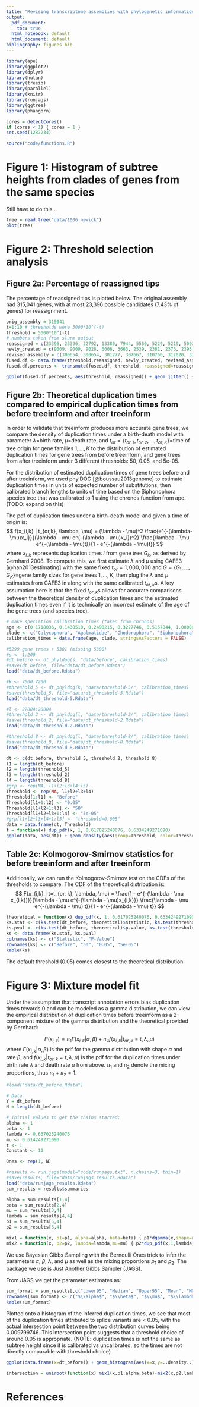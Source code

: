 ```yaml
---
title: "Revising transcriptome assemblies with phylogenetic information in Agalma1.0 - Supplementary Materials"
output:
  pdf_document:
    toc: true
  html_notebook: default
  html_document: default
bibliography: figures.bib
---
```


```r
library(ape)
library(ggplot2)
library(dplyr)
library(hutan)
library(treeio)
library(parallel)
library(knitr)
library(runjags)
library(ggtree)
library(phangorn)

cores = detectCores()
if (cores < 1) { cores = 1 }
set.seed(1287234)

source("code/functions.R")
```

# Figure 1: Histogram of subtree heights from clades of genes from the same species

Still have to do this...

```r
tree = read.tree("data/1006.newick")
plot(tree)
```

# Figure 2: Threshold selection analysis

## Figure 2a: Percentage of reassigned tips 

The percentage of reassigned tips is plotted below. The original assembly had 315,041 genes, with at most 23,396 possible candidates (7.43% of genes) for reassignment.

```r
orig_assembly = 315041
t=1:10 # thresholds were 5000*10^(-t)
threshold = 5000*10^(-t)
# numbers taken from slurm output
reassigned = c(23396, 23396, 22792, 13380, 7944, 5560, 5229, 5219, 5092, 0)
newly_created = c(9009, 9009, 9028, 6006, 3663, 2539, 2381, 2376, 2393, 0)
revised_assembly = c(300654, 300654, 301277, 307667, 310760, 312020, 312193, 312198, 312342, 315041)
fused.df <- data.frame(threshold,reassigned, newly_created, revised_assembly)
fused.df.percents <- transmute(fused.df, threshold, reassigned=reassigned/315041)

ggplot(fused.df.percents, aes(threshold, reassigned)) + geom_jitter() + scale_x_log10() + ggtitle("Percentage of reassigned genes vs threshold") + xlab("Threshold") + ylab("Percentage")
```

## Figure 2b: Theoretical duplication times compared to empirical duplication times from before treeinform and after treeinform

In order to validate that treeinform produces more accurate gene trees, we compare the density of duplication times under a birth-death model with parameter $\lambda$=birth rate, $\mu$=death rate, and $t_{or}=\{ t_{or,1}, t_{or,2}, \ldots, t_{or,K} \}$=time of tree origin for gene families $1, \ldots, K$ to the distribution of estimated duplication times for gene trees from before treeinform, and gene trees from after treeinform under 3 different thresholds: 50, 0.05, and 5e-05.

For the distribution of estimated duplication times of gene trees before and after treeinform, we used phylDOG [@boussau2013genome] to estimate duplication times in units of expected number of substitutions, then calibrated branch lengths to units of time based on the Siphonophora species tree that was calibrated to 1 using the chronos function from ape. (TODO: expand on this)

The pdf of duplication times under a birth-death model and given a time of origin is:
$$
f(x_{i,k} | t_{or,k}, \lambda, \mu) = (\lambda - \mu)^2 \frac{e^{-(\lambda-\mu)x_i}}{(\lambda - \mu e^{-(\lambda - \mu)x_i})^2} \frac{\lambda - \mu e^{-(\lambda - \mu)t}}{1 - e^{-(\lambda - \mu)t}} 
$$
where $x_{i, k}$ represents duplication times $i$ from gene tree $G_k$, as derived by Gernhard 2008. To compute this, we first estimate $\lambda$ and $\mu$ using CAFE3 [@han2013estimating] with the same fixed $t_{or}=1,000,000$ and $G=\{ G_1, \ldots, G_K \}$=gene family sizes for gene trees $1, \ldots, K$, then plug the $\lambda$ and $\mu$ estimates from CAFE3 in along with the same calibrated $t_{or,k}$s. A key assumption here is that the fixed $t_{or,k}$s allows for accurate comparisons between the theoretical density of duplication times and the estimated duplication times even if it is technically an incorrect estimate of the age of the gene trees (and species tree).

```r
# make speciation calibration times (taken from chronos)
age <- c(0.1718036, 0.1430510, 0.2490215, 0.3227746, 0.5157844, 1.0000000)
clade <- c("Calycophora", "Agalmatidae", "Chodorophora", "Siphonophora", "Hydrozoa", "Cnidaria")
calibration_times = data.frame(age, clade, stringsAsFactors = FALSE)

#5299 gene trees + 5301 (missing 5300)
#s <- 1:200
#dt_before <- dt_phyldog(s, "data/before", calibration_times)
#save(dt_before, file="data/dt_before.Rdata")
load("data/dt_before.Rdata")

#k <- 7000:7200
#threshold_5 <- dt_phyldog(k, "data/threshold-5/", calibration_times)
#save(threshold_5, file="data/dt_threshold-5.Rdata")
load("data/dt_threshold-5.Rdata")

#l <- 27804:28004
#threshold_2 <- dt_phyldog(l, "data/threshold-2/", calibration_times)
#save(threshold_2, file="data/dt_threshold-2.Rdata")
load("data/dt_threshold-2.Rdata")

#threshold_8 <- dt_phyldog(l, "data/threshold-8/", calibration_times)
#save(threshold_8, file="data/dt_threshold-8.Rdata")
load("data/dt_threshold-8.Rdata")
```

```r
dt <- c(dt_before, threshold_5, threshold_2, threshold_8)
l1 = length(dt_before)
l2 = length(threshold_5)
l3 = length(threshold_2)
l4 = length(threshold_8)
#grp <- rep(NA, l1+l2+l3+l4+l5)
Threshold <- rep(NA, l1+l2+l3+l4)
Threshold[1:l1] <- "Before"
Threshold[l1+1:l2] <- "0.05"
Threshold[l1+l2+1:l3] <- "50"
Threshold[l1+l2+l3+1:l4] <- "5e-05"
#grp[l1+l2+l3+l4+1:l5] <- "threshold=0.005"
data = data.frame(dt, Threshold)
f = function(x) dup_pdf(x, 1, 0.617025240076, 0.6334249271090)
ggplot(data, aes(dt)) + geom_density(aes(group=Threshold, color=Threshold)) + stat_function(fun=f) + ggtitle("Density of inferred and theoretical duplication times\nunder different treeinform thresholds") + xlab("Duplication Times") + ylab("Density") + theme_classic()
```

## Table 2c: Kolmogorov-Smirnov statistics for before treeinform and after treeinform

Additionally, we can run the Kolmogorov-Smirnov test on the CDFs of the thresholds to compare. The CDF of the theoretical distribution is:
$$
F(x_{i,k} | t=t_{or, k}, \lambda, \mu) = \frac{1 - e^{-(\lambda - \mu x_{i,k})}}{\lambda - \mu e^{-(\lambda - \mu)x_{i,k}}} \frac{\lambda - \mu e^{-(\lambda - \mu) t}}{1 - e^{-(\lambda - \mu) t}}
$$

```r
theoretical = function(x) dup_cdf(x, 1, 0.617025240076, 0.6334249271090)
ks.stat <- c(ks.test(dt_before, theoretical)$statistic, ks.test(threshold_2, theoretical)$statistic, ks.test(threshold_5, theoretical)$statistic, ks.test(threshold_8, theoretical)$statistic)
ks.pval <- c(ks.test(dt_before, theoretical)$p.value, ks.test(threshold_2, theoretical)$p.value, ks.test(threshold_5, theoretical)$p.value, ks.test(threshold_8, theoretical)$p.value)
ks <- data.frame(ks.stat, ks.pval)
colnames(ks) <- c("Statistic", "P-Value")
rownames(ks) <- c("Before", "50", "0.05", "5e-05")
kable(ks)
```

The default threshold (0.05) comes closest to the theoretical distribution.

# Figure 3: Mixture model fit

Under the assumption that transcript annotation errors bias duplication times towards 0 and can be modeled as a gamma distribution, we can view the empirical distribution of duplication times before treeinform as a 2-component mixture of the gamma distribution and the theoretical provided by Gernhard:

$$ P(x_{i,k}) = \pi_1 \Gamma(x_{i,k}|\alpha, \beta) + \pi_2 f(x_{i,k} | t_{or,k}=t, \lambda, \mu)$$
where $\Gamma(x_{i,k} | \alpha, \beta)$ is the pdf for the gamma distribution with shape $\alpha$ and rate $\beta$, and $f(x_{i,k} | t_{or,k} = t, \lambda, \mu)$ is the pdf for the duplication times under birth rate $\lambda$ and death rate $\mu$ from above. $\pi_1$ and $\pi_2$ denote the mixing proportions, thus $\pi_1 + \pi_2 = 1$.

```r
#load("data/dt_before.Rdata")

# Data
Y = dt_before
N = length(dt_before)

# Initial values to get the chains started:
alpha <- 1
beta <- 1
lambda <- 0.637025240076
mu <- 0.614249271090
t <- 1
Constant <- 10

Ones <- rep(1, N)

#results <- run.jags(model="code/runjags.txt", n.chains=3, thin=1)
#save(results, file="data/runjags_results.Rdata")
load("data/runjags_results.Rdata")
sum_results = results$summaries

alpha = sum_results[1,4]
beta = sum_results[2,4]
mu = sum_results[3,4]
lambda = sum_results[4,4]
p1 = sum_results[5,4]
p2 = sum_results[6,4]

mix1 = function(x, p1=p1, alpha=alpha, beta=beta) { p1*dgamma(x,shape=alpha,scale=beta)}
mix2 = function(x, p2=p2, lambda=lambda,mu=mu) { p2*dup_pdf(x,1,lambda,mu)}
```

We use Bayesian Gibbs Sampling with the Bernoulli Ones trick to infer the parameters $\alpha$, $\beta$, $\lambda$, and $\mu$ as well as the mixing proportions $p_1$ and $p_2$. The package we use is Just Another Gibbs Sampler (JAGS).

From JAGS we get the parameter estimates as:
```r
sum_format = sum_results[,c("Lower95", "Median", "Upper95", "Mean", "MCerr")]
rownames(sum_format) <- c("$\\alpha$", "$\\beta$", "$\\mu$", "$\\lambda$", "$\\pi_1$", "$\\pi_2$")
kable(sum_format)
```

Plotted onto a histogram of the inferred duplication times, we see that most of the duplication times attributed to splice variants are < 0.05, with the actual intersection point between the two distribution curves being 0.009799746. This intersection point suggests that a threshold choice of around 0.05 is appropriate. (NOTE: duplication times is not the same as subtree height since it is calibrated vs uncalibrated, so the times are not directly comparable with threshold choice)
```r
ggplot(data.frame(x=dt_before)) + geom_histogram(aes(x=x,y=..density..), fill="white", color="black") + stat_function(geom="line",fun=mix1,args=list(p1,alpha,beta),xlim=c(0.005,1), color="#FF000080")+stat_function(geom="line",fun=mix2,args=list(p2,lambda,mu),color="blue") + ggtitle("Density Curves of Mixture Model Plotted on Histogram of\n Inferred Duplication Times Before Treeinform") + xlab("Duplication Times") + ylab("Density") + theme_classic()

intersection = uniroot(function(x) mix1(x,p1,alpha,beta)-mix2(x,p2,lambda,mu), c(0,0.25))$root
```

# References